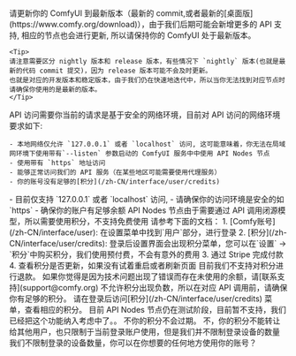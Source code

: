 <AccordionGroup>

  <Accordion title="为什么我找不到 API 节点？">
    请更新你的 ComfyUI 到最新版本（最新的 commit,或者最新的[桌面版](https://www.comfy.org/download)），由于我们后期可能会新增更多的 API 支持, 相应的节点也会进行更新, 所以请保持你的 ComfyUI 处于最新版本。

    <Tip>
    请注意需要区分 nightly 版本和 release 版本，有些情况下 `nightly` 版本(也就是最新的代码 commit 提交)，因为 release 版本可能不会及时更新。
    也就是对应的开发版本和稳定版本，由于我们仍在快速地迭代中，所以当你无法找到对应节点时请确保你使用的是最新的版本。
    </Tip>

  </Accordion>

  <Accordion title="为什么我无法使用 / 登录 API Nodes 节点？">
    API 访问需要你当前的请求是基于安全的网络环境，目前对 API 访问的网络环境要求如下:

    - 本地网络仅允许 `127.0.0.1` 或者 `localhost` 访问, 这可能意味着，你无法在局域网环境下使用带有`--listen` 参数启动的 ComfyUI 服务中中使用 API Nodes 节点
    - 使用带有 `https` 地址访问
    - 能够正常访问我们的 API 服务（在某些地区可能需要使用代理服务）
    - 你的账号没有足够的[积分](/zh-CN/interface/user/credits)
  </Accordion>

 <Accordion title="为什么登录了还是无法使用或在使用时还会继续要求我登录？">
    - 目前仅支持 `127.0.0.1` 或者 `localhost` 访问,
    - 请确保你的访问环境是安全的如 `https`
    - 确保你的账户有足够余额
  </Accordion>

  <Accordion title="API Nodes 节点可以免费使用吗？">
    API Nodes 节点由于需要通过 API 调用闭源模型，所以需要使用积分，不支持免费使用
  </Accordion>

  <Accordion title="要如何购买积分？">
    请参考下面的文档：
    1. [Comfy账号](/zh-CN/interface/user): 在设置菜单中找到`用户`部分，进行登录
    2. [积分](/zh-CN/interface/user/credits): 登录后设置界面会出现积分菜单，您可以在`设置` → `积分`中购买积分，我们使用预付费，不会有意外的费用
    3. 通过 Stripe 完成付款
    4. 查看积分是否更新，如果没有试着重启或者刷新页面
  </Accordion>
  
  <Accordion title="未用完的积分支持退款吗？">
  目前我们不支持对积分进行退款。
  如果你觉得是因为技术问题出现了错误而存在未使用的余额，请[联系支持](support@comfy.org)
  </Accordion>

  <Accordion title="积分可以出现负数吗？">
  不允许积分出现负数，所以在对应 API 调用前，请确保你有足够的积分。
  </Accordion>

 <Accordion title="我可以在哪里查看使用量和花费？">
  请在登录后访问[积分](/zh-CN/interface/user/credits) 菜单，查看相应的积分。
  </Accordion>

  <Accordion title="支持使用自己的 API Key 吗？">
  目前 API Nodes 节点仍在测试阶段，目前暂不支持，我们已经把这个功能纳入考虑中了。。
  </Accordion>

 <Accordion title="积分会过期吗？">
  不你的积分不会过期。
  </Accordion>

  <Accordion title="积分可以转让或者共享吗？">
  不，你的积分不能转让给其他用户，也只限制于当前登录账户使用，但是我们并不限制登录设备的数量
  </Accordion>

   <Accordion title="我可以在不同设备间使用同一个账户吗？">
  我们不限制登录的设备数量，你可以在你想要的任何地方使用你的账号？
  </Accordion>

</AccordionGroup>